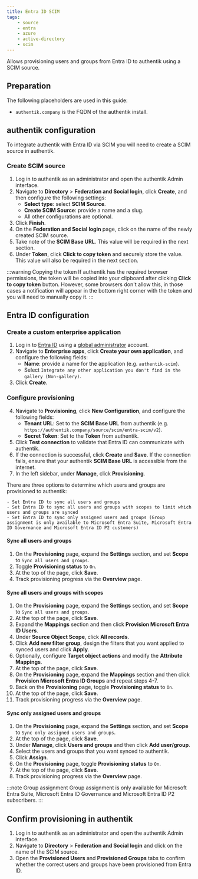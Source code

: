 ```yaml
---
title: Entra ID SCIM
tags:
    - source
    - entra
    - azure
    - active-directory
    - scim
---
```


Allows provisioning users and groups from Entra ID to authentik using a SCIM source.

## Preparation

The following placeholders are used in this guide:

- `authentik.company` is the FQDN of the authentik install.

## authentik configuration

To integrate authentik with Entra ID via SCIM you will need to create a SCIM source in authentik.

### Create SCIM source

1. Log in to authentik as an administrator and open the authentik Admin interface.
2. Navigate to **Directory** > **Federation and Social login**, click **Create**, and then configure the following settings:
    - **Select type**: select **SCIM Source**.
    - **Create SCIM Source**: provide a name and a slug.
    - All other configurations are optional.
3. Click **Finish**.
4. On the **Federation and Social login** page, click on the name of the newly created SCIM source.
5. Take note of the **SCIM Base URL**. This value will be required in the next section.
6. Under **Token**, click **Click to copy token** and securely store the value. This value will also be required in the next section.

:::warning Copying the token
If authentik has the required browser permissions, the token will be copied into your clipboard after clicking **Click to copy token** button. However, some browsers don't allow this, in those cases a notification will appear in the bottom right corner with the token and you will need to manually copy it.
:::

## Entra ID configuration

### Create a custom enterprise application

1. Log in to [Entra ID](https://entra.microsoft.com) using a [global administrator](https://learn.microsoft.com/en-us/entra/identity/role-based-access-control/permissions-reference#global-administrator) account.
2. Navigate to **Enterprise apps**, click **Create your own application**, and configure the following fields:
    - **Name**: provide a name for the application (e.g. `authentik-scim`).
    - Select `Integrate any other application you don't find in the gallery (Non-gallery)`.
3. Click **Create**.

### Configure provisioning

4. Navigate to **Provisioning**, click **New Configuration**, and configure the following fields:
    - **Tenant URL**: Set to the **SCIM Base URL** from authentik (e.g. `https://authentik.company/source/scim/entra-scim/v2`).
    - **Secret Token**: Set to the **Token** from authentik.
5. Click **Test connection** to validate that Entra ID can communicate with authentik.
6. If the connection is successful, click **Create** and **Save**. If the connection fails, ensure that your authentik **SCIM Base URL** is accessible from the internet.
7. In the left sidebar, under **Manage**, click **Provisioning**.

There are three options to determine which users and groups are provisioned to authentik:

    - Set Entra ID to sync all users and groups
    - Set Entra ID to sync all users and groups with scopes to limit which users and groups are synced
    - Set Entra ID to sync only assigned users and groups (Group assignment is only available to Microsoft Entra Suite, Microsoft Entra ID Governance and Microsoft Entra ID P2 customers)

#### Sync all users and groups

1. On the **Provisioning** page, expand the **Settings** section, and set **Scope** to `Sync all users and groups`.
2. Toggle **Provisioning status** to `On`.
3. At the top of the page, click **Save**.
4. Track provisioning progress via the **Overview** page.

#### Sync all users and groups with scopes

1. On the **Provisioning** page, expand the **Settings** section, and set **Scope** to `Sync all users and groups`.
2. At the top of the page, click **Save**.
3. Expand the **Mappings** section and then click **Provision Microsoft Entra ID Users**.
4. Under **Source Object Scope**, click **All records**.
5. Click **Add new filter group**, design the filters that you want applied to synced users and click **Apply**.
6. Optionally, configure **Target object actions** and modify the **Attribute Mappings**.
7. At the top of the page, click **Save**.
8. On the **Provisioning** page, expand the **Mappings** section and then click **Provision Microsoft Entra ID Groups** and repeat steps 4-7.
9. Back on the **Provisioning** page, toggle **Provisioning status** to `On`.
10. At the top of the page, click **Save**.
11. Track provisioning progress via the **Overview** page.

#### Sync only assigned users and groups

1. On the **Provisioning** page, expand the **Settings** section, and set **Scope** to `Sync only assigned users and groups`.
2. At the top of the page, click **Save**.
3. Under **Manage**, click **Users and groups** and then click **Add user/group**.
4. Select the users and groups that you want synced to authentik.
5. Click **Assign**.
6. On the **Provisioning** page, toggle **Provisioning status** to `On`.
7. At the top of the page, click **Save**.
8. Track provisioning progress via the **Overview** page.

:::note Group assignment
Group assignment is only available for Microsoft Entra Suite, Microsoft Entra ID Governance and Microsoft Entra ID P2 subscribers.
:::

## Confirm provisioning in authentik

1. Log in to authentik as an administrator and open the authentik Admin interface.
2. Navigate to **Directory** > **Federation and Social login** and click on the name of the SCIM source.
3. Open the **Provisioned Users** and **Provisioned Groups** tabs to confirm whether the correct users and groups have been provisioned from Entra ID.
